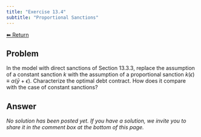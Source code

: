 ```yaml
---
title: "Exercise 13.4"
subtitle: "Proportional Sanctions"
---
```

<a class="return-button" href="index.qmd">⬅ Return</a>

## Problem

In the model with direct sanctions of Section 13.3.3, replace the assumption of a constant sanction $k$ with the assumption of a proportional sanction $k(\epsilon)\equiv \alpha(\bar{y}+\epsilon)$. Characterize the optimal debt contract. How does it compare with the case of constant sanctions? 

## Answer

_No solution has been posted yet. If you have a solution, we invite you to share it in the comment box at the bottom of this page._